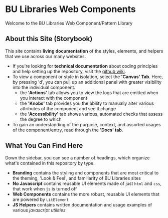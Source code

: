<Meta title="Welcome|About this Site"/>

# BU Libraries Web Components

Welcome to the BU Libraries Web Component/Pattern Library

## About this Site (Storybook)

This site contains **living documentation** of the styles, elements, and helpers that we use 
  across our many websites.

- If you're looking for **technical documentation** about coding principles and help setting up 
  the repository, visit the [github wiki](https://github.com/bulib/bulib-wc/wiki).
- To view a component or style in isolation, select the **'Canvas' Tab**. Here, by pressing 'd', 
  you can pull up an additional panel with greater visibility into the individual component.
  - the **'Actions'** tab allows you to view the logs that are emitted when you interact with the component
  - the **'Knobs'** tab provides you the ability to manually alter various attributes of the component and see it change
  - the **'Accessibility'** tab shows various, automated checks that assess the degree to which 
- To gain an understanding of the purpose, context, and assorted usages of the component/entry, 
  read through the **'Docs' tab**.

## What You Can Find Here 

Down the sidebar, you can see a number of headings, which organize what's contained in this repository
  by type. 

- **Branding** contains the styling and components that are most critical to the theming, 'Look & Feel', and familiarity of BU Libraries sites
- **No Javascript** contains reusable UI elements made of just `html` and `css`, that work when `js` is turned off
- **Web Components** contains the more robust, reusable UI elements that are powered by `LitElement`
- **JS Helpers** contains written documentation and usage examples of various _javascript utilities_

